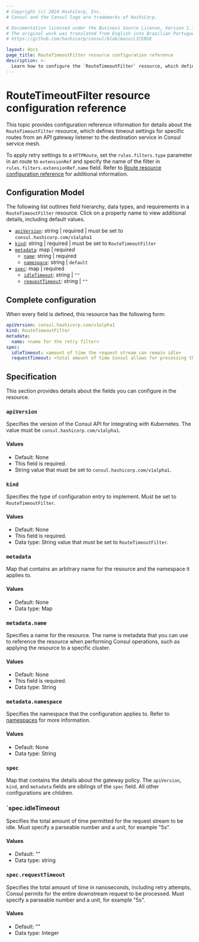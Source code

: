 ```yaml
---
# Copyright (c) 2024 HashiCorp, Inc.
# Consul and the Consul logo are trademarks of HashiCorp.

# Documentation licensed under the Business Source License, Version 1.1.
# The original work was translated from English into Brazilian Portuguese.
# https://github.com/hashicorp/consul/blob/main/LICENSE

layout: docs
page_title: RouteTimeoutFilter resource configuration reference
description: >-
  Learn how to configure the `RouteTimeoutFilter` resource, which defines timeout settings for specific routes from an API gateway listener to the destination service in Consul service mesh.
---
```


# RouteTimeoutFilter resource configuration reference

This topic provides configuration reference information for details about the `RouteTimeoutFilter` resource, which defines timeout settings for specific routes from an API gateway listener to the destination service in Consul service mesh.

To apply retry settings to a `HTTPRoute`, set the `rules.filters.type` parameter in an route to `extensionRef` and specify the name of the filter in `rules.filters.extensionRef.name` field. Refer to [Route resource configuration reference](/consul/docs/reference/k8s/api-gateway/routes) for additional information.

## Configuration Model

The following list outlines field hierarchy, data types, and requirements in a `RouteTimeoutFilter` resource. Click on a property name to view additional details, including default values.

- [`apiVersion`](#apiversion): string | required | must be set to `consul.hashicorp.com/v1alpha1`
- [`kind`](#kind): string | required | must be set to `RouteTimeoutFilter`
- [`metadata`](#metadata): map | required
   - [`name`](#metadata-name): string | required
   - [`namespace`](#metadata-namespace): string  | `default`
- [`spec`](#spec): map | required
  - [`idleTimeout`](#spec-idletimeout): string | `""`
  - [`requestTimeout`](#spec-retryonconnectfailure): string | `""`

## Complete configuration

When every field is defined, this resource has the following form:

```yaml
apiVersion: consul.hashicorp.com/v1alpha1
kind: RouteTimeoutFilter
metadata:
  name: <name for the retry filter>
spec:
  idleTimeout: <amount of time the request stream can remain idle>
  requestTimeout: <total amount of time Consul allows for processing the request stream>
```

## Specification

This section provides details about the fields you can configure in the resource.

### `apiVersion`

Specifies the version of the Consul API for integrating with Kubernetes. The value must be `consul.hashicorp.com/v1alpha1`.

#### Values

- Default: None
- This field is required.
- String value that must be set to `consul.hashicorp.com/v1alpha1`.

### `kind`

Specifies the type of configuration entry to implement. Must be set to `RouteTimeoutFilter`.

#### Values

- Default: None
- This field is required.
- Data type: String value that must be set to `RouteTimeoutFilter`.

### `metadata`

Map that contains an arbitrary name for the resource and the namespace it applies to.

#### Values

- Default: None
- Data type: Map

### `metadata.name`

Specifies a name for the resource. The name is metadata that you can use to reference the resource when performing Consul operations, such as applying the resource to a specific cluster.

#### Values

- Default: None
- This field is required.
- Data type: String

### `metadata.namespace`

Specifies the namespace that the configuration applies to. Refer to [namespaces](/consul/docs/multi-tenant/namespace) for more information.

#### Values

- Default: None
- Data type: String

### `spec`

Map that contains the details about the gateway policy. The `apiVersion`, `kind`, and `metadata` fields are siblings of the `spec` field. All other configurations are children.


### `spec.idleTimeout

Specifies the total amount of time permitted for the request stream to be idle. Must specify a parseable number and a unit, for example "5s".

#### Values

- Default: ""
- Data type: string

### `spec.requestTimeout`

Specifies the total amount of time in nanoseconds, including retry attempts, Consul permits for the entire downstream request to be processed. Must specify a parseable number and a unit, for example "5s".

#### Values

- Default: ""
- Data type: Integer
